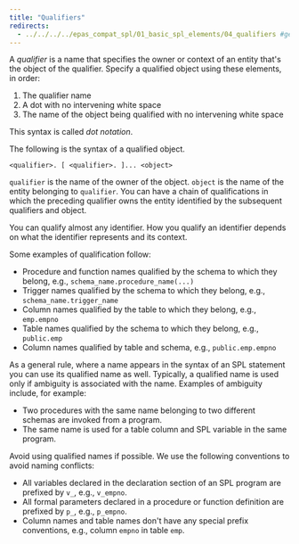 ```yaml
---
title: "Qualifiers"
redirects:
  - ../../../../epas_compat_spl/01_basic_spl_elements/04_qualifiers #generated for docs/epas/reorg-role-use-case-mode
---
```


<div id="qualifiers" class="registered_link"></div>

A *qualifier* is a name that specifies the owner or context of an entity that's the object of the qualifier. Specify a qualified object using these elements, in order:

1. The qualifier name 
2. A dot with no intervening white space
3. The name of the object being qualified with no intervening white space

This syntax is called *dot notation*.

The following is the syntax of a qualified object.

```text
<qualifier>. [ <qualifier>. ]... <object>
```

`qualifier` is the name of the owner of the object. `object` is the name of the entity belonging to `qualifier`. You can have a chain of qualifications in which the preceding qualifier owns the entity identified by the subsequent qualifiers and object.

You can qualify almost any identifier. How you qualify an identifier depends on what the identifier represents and its context.

Some examples of qualification follow:

-   Procedure and function names qualified by the schema to which they belong, e.g., `schema_name.procedure_name(...)`
-   Trigger names qualified by the schema to which they belong, e.g., `schema_name.trigger_name`
-   Column names qualified by the table to which they belong, e.g., `emp.empno`
-   Table names qualified by the schema to which they belong, e.g., `public.emp`
-   Column names qualified by table and schema, e.g., `public.emp.empno`

As a general rule, where a name appears in the syntax of an SPL statement you can use its qualified name as well. Typically, a qualified name is used only if ambiguity is associated with the name. Examples of ambiguity include, for example:

-  Two procedures with the same name belonging to two different schemas are invoked from a program.
-  The same name is used for a table column and SPL variable in the same program.

Avoid using qualified names if possible. We use the following conventions to avoid naming conflicts:

-   All variables declared in the declaration section of an SPL program are prefixed by `v_`, e.g., `v_empno`.
-   All formal parameters declared in a procedure or function definition are prefixed by `p_`, e.g., `p_empno`.
-   Column names and table names don't have any special prefix conventions, e.g., column `empno` in table `emp`.
